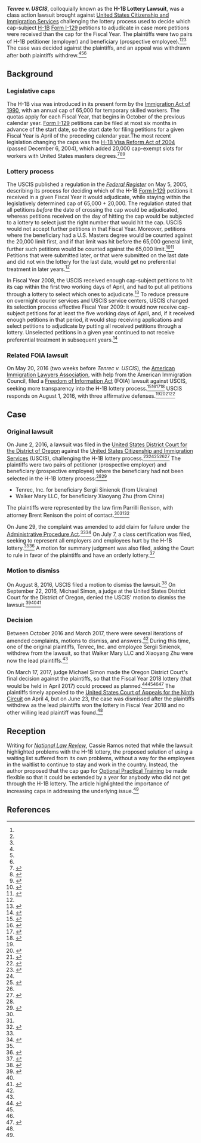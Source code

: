 '''''Tenrec v. USCIS''''', colloquially known as the '''H-1B Lottery Lawsuit''', was a class action lawsuit brought against [[United States Citizenship and Immigration Services]] challenging the lottery process used to decide which cap-subject [[H-1B visa|H-1B]] [[Form I-129]] petitions to adjudicate in case more petitions were received than the cap for the Fiscal Year. The plaintiffs were two pairs of H-1B petitioner (employer) and beneficiary (prospective employee).<ref name=cw-original-lawsuit/><ref name=nlr-original-lawsuit/><ref name=entrylaw-case-ends/> The case was decided against the plaintiffs, and an appeal was withdrawn after both plaintiffs withdrew.<ref name=nlr-lawsuit-decision/><ref name=cw-lawsuit-decision/><ref name=entrylaw-case-ends/>

== Background ==

{{further|H-1B visa#Evolution of the program}}

=== Legislative caps ===

The H-1B visa was introduced in its present form by the [[Immigration Act of 1990]], with an annual cap of 65,000 for temporary skilled workers. The quotas apply for each Fiscal Year, that begins in October of the previous calendar year. [[Form I-129]] petitions can be filed at most six months in advance of the start date, so the start date for filing petitions for a given Fiscal Year is April of the preceding calendar year.The most recent legislation changing the caps was the [[H-1B Visa Reform Act of 2004]] (passed December 6, 2004), which added 20,000 cap-exempt slots for workers with United States masters degrees.<ref name=caa05>{{cite web|url=http://www.gpo.gov/fdsys/pkg/PLAW-108publ447/html/PLAW-108publ447.htm|title = Consolidated Appropriations Act, 2005|publisher = [[United States Government Publishing Office]]|date = December 8, 2004|accessdate = March 29, 2015}}</ref><ref name=uslawnet>{{cite web|url=http://www.uslawnet.com/englishhome/news/messages/199.htm|title = H-1B Visa Reform Act of 2004 -- H.R.4818|last = Xie|first = Jeff|date = December 21, 2004|accessdate = March 29, 2015|publisher = uslawnet.com, Xie Law Offices, LLC}}</ref><ref name=uscis-press-release>{{cite web|url=http://www.uscis.gov/sites/default/files/files/pressrelease/H-1B_12_9_04.pdf|title = USCIS TO IMPLEMENT H-1B VISA REFORM ACT OF 2004|date = December 9, 2004|accessdate = March 29, 2015|publisher = [[United States Citizenship and Immigration Services]]}}</ref>

=== Lottery process ===

The USCIS published a regulation in the ''[[Federal Register]]'' on May 5, 2005, describing its process for deciding which of the H-1B [[Form I-129]] petitions it received in a given Fiscal Year it would adjudicate, while staying within the legislatively determined cap of 65,000 + 20,000. The regulation stated that all petitions ''before'' the date of crossing the cap would be adjudicated, whereas petitions received on the day of hitting the cap would be subjected to a lottery to select just the right number that would hit the cap. USCIS would not accept further petitions in that Fiscal Year. Moreover, petitions where the beneficiary had a U.S. Masters degree would be counted against the 20,000 limit first, and if that limit was hit before the 65,000 general limit, further such petitions would be counted against the 65,000 limit.<ref name=uscis-lottery-regulation>{{cite web|url = https://www.federalregister.gov/documents/2005/05/05/05-8992/allocation-of-additional-h-1b-visas-created-by-the-h-1b-visa-reform-act-of-2004|title = 70 FR 23775 - ALLOCATION OF ADDITIONAL H-1B VISAS CREATED BY THE H-1B VISA REFORM ACT OF 2004|date = May 5, 2005|accessdate = August 13, 2017|publisher = ''Federal Register''}}</ref><ref name=uscis-lottery-regulation-gpo>{{cite web|url = https://www.gpo.gov/fdsys/granule/FR-2005-05-05/05-8992/content-detail.html|title = 70 FR 23775 - ALLOCATION OF ADDITIONAL H-1B VISAS CREATED BY THE H-1B VISA REFORM ACT OF 2004|date = May 5, 2005|accessdate = August 13, 2017|publisher = U.S. Government Programming Office}}</ref> Petitions that were submitted later, or that were submitted on the last date and did not win the lottery for the last date, would get no preferential treatment in later years.<ref name=nlr-lawsuit-decision/>

In Fiscal Year 2008, the USCIS received enough cap-subject petitions to hit its cap within the first two working days of April, and had to put all petitions through a lottery to select which ones to adjudicate.<ref name=fy-08-h-1b-lottery>{{cite web|url = https://www.uscis.gov/sites/default/files/files/pressrelease/H1BFY08Cap040307.pdf|title = USCIS Reached FY 2008 H-1B Cap|date = April 3, 2007|accessdate = August 12, 2017|publisher = United States Citizenship and Immigration Services}}</ref> To reduce pressure on overnight courier services and USCIS service centers, USCIS changed its selection process effective Fiscal Year 2009: it would now receive cap-subject petitions for at least the five working days of April, and, if it received enough petitions in that period, it would stop receiving applications and select petitions to adjudicate by putting all received petitions through a lottery. Unselected petitions in a given year continued to not receive preferential treatment in subsequent years.<ref name=nlr-lawsuit-decision>{{cite web|url = https://www.natlawreview.com/article/controversial-h-1b-lottery-upheld|title = Controversial H-1B Lottery Upheld|last = Koski|first = Ceridwen|date = March 28, 2017|accessdate = August 13, 2017|publisher = ''The National Law Review''}}</ref>

=== Related FOIA lawsuit ===

On May 20, 2016 (two weeks before ''Tenrec v. USCIS''), the [[American Immigration Lawyers Association]], with help from the American Immigration Council, filed a [[Freedom of Information Act]] (FOIA) lawsuit against USCIS, seeking more transparency into the H-1B lottery process.<ref>{{cite web|url = http://www.computerworld.com/article/3074492/it-careers/lawsuit-seeks-the-secrets-behind-the-h-1b-lottery.html|title = Lawsuit seeks the secrets behind the H-1B lottery. USCIS is redacting details about the lottery|last = Thibodeau|first = Patrick|date = May 24, 2016|accessdate = August 15, 2017|publisher = Computerworld}}</ref><ref>{{cite web|url = https://www.law360.com/articles/799213/foia-suit-seeks-to-peek-into-black-box-of-h-1b-lottery|title = FOIA Suit Seeks To Peek Into 'Black Box' Of H-1B Lottery|last = Olivo|first = Natalie|date = May 23, 2016|accessdate = August 13, 2017|publisher = Law360}}</ref><ref name=aic-foia-lawsuit>{{cite web|url = https://www.americanimmigrationcouncil.org/litigation/foia-lawsuit-h-1b-lottery-policies-and-procedures|title = FOIA Lawsuit on H-1B Lottery Policies and Procedures. AILA v. USCIS, et al., No. 1:16-cv-00956 (D.D.C. filed May 20, 2016)|accessdate = August 13, 2017|publisher = American Immigration Council}}</ref><ref name=aila-foia-lawsuit>{{cite web|url = http://www.aila.org/advo-media/press-releases/2016/lawsuit-seeks-transparency-in-h-1b-lottery-process|title = Lawsuit Seeks Transparency in H-1B Lottery Process|date = May 23, 2016|accessdate = August 13, 2017|publisher = American Immigration Lawyers Association}}</ref> USCIS responds on August 1, 2016, with three affirmative defenses.<ref name=aic-foia-lawsuit/><ref>{{cite web|url = https://www.americanimmigrationcouncil.org/sites/default/files/litigation_documents/aila_vs_uscis_defendants_answer.pdf|title = Defendant's Answer to Plaintiff's Claim for Declaratory and Injunctive Relief|date = August 1, 2016|accessdate = August 13, 2017}}</ref><ref>{{cite web|url = http://immigrationimpact.com/2016/05/23/h1b-lawsuit/|title = Lawsuit Against DHS and USCIS Seeks Transparency in H-1B Lottery Process|last = Dellon|first = Leslie|date = May 23, 2016|accessdate = August 15, 2017|publisher = Immigration Impact}}</ref><ref name=nlr-original-lawsuit>{{cite web|url = https://www.natlawreview.com/article/lawsuits-question-procedure-and-substance-h-1b-lottery|title = Lawsuits Question Procedure and Substance of H-1B Lottery|last = Ramos|first = Cassie|date = August 22, 2016|accessdate = August 15, 2017|publisher = ''[[National Law Review]]''}}</ref>

== Case ==

=== Original lawsuit ===

On June 2, 2016, a lawsuit was filed in the [[United States District Court for the District of Oregon]] against the [[United States Citizenship and Immigration Services]] (USCIS), challenging the H-1B lottery process.<ref name=law360-case-filed>{{cite web|url = https://www.lexisnexis.com/legalnewsroom/immigration/b/newsheadlines/archive/2016/06/03/h-1b-lottery-lawsuit-filed-tenrec-v-uscis.aspx?Redirected=true|title = H-1B Lottery Lawsuit Filed - Tenrec v. USCIS|last = Kowalski|first = Daniel|date = June 3, 2016|accessdate = August 13, 2017|publisher = LexisNexis}}</ref><ref name=nlr-original-lawsuit/><ref name=cw-motion-denied>{{cite web|url = http://www.computerworld.com/article/3123769/it-careers/court-ruling-puts-future-of-h-1b-lottery-in-doubt.html|title = Court ruling puts future of H-1B lottery in doubt. Effort to end H-1B lottery wins key decision in a federal court on Thursday|date = September 23, 2016|accessdate = August 13, 2017|publisher = Computerworld|last = Thibodeau|first = Patrick}}</ref><ref name=nlr-lawsuit-decision/><ref name=original-lawsuit>{{cite web|url = https://static1.squarespace.com/static/52334c36e4b0dc010cb9d0e4/t/57509796c6fc086bf675f605/1464899479489/Complaint+Filed.pdf|title = Tenrec v. USCIS|date = June 2, 2016|accessdate = August 14, 2017}}</ref> The plaintiffs were two pairs of petitioner (prospective employer) and beneficiary (prospective employee) where the beneficiary had not been selected in the H-1B lottery process:<ref name=original-lawsuit/><ref name=cw-original-lawsuit>{{cite web|url = http://www.computerworld.com/article/3079228/it-careers/lawsuit-seeks-to-replace-h-1b-lottery-with-a-filing-date-based-system.html|title = Lawsuit seeks to replace H-1B lottery with a filing-date-based system. Current distribution system called unfair and illegal|last = Thibodeau|first = Patrick|date = June 6, 2016|accessdate = August 15, 2017|publisher = Computerworld}}</ref>

* Tenrec, Inc. for beneficiary Sergii Sinienok (from Ukraine)
* Walker Mary LLC, for beneficiary Xiaoyang Zhu (from China)

The plaintiffs were represented by the law firm Parrilli Renison, with attorney Brent Renison the point of contact.<ref name=law360-case-filed/><ref name=original-lawsuit/><ref name=entrylaw-case-ends>{{cite web|url = http://www.entrylaw.com/h1b-lottery-lawsuit/|title = H-1B Lottery Lawsuit|accessdate = August 13, 2017}}</ref>

On June 29, the complaint was amended to add claim for failure under the [[Administrative Procedure Act (United States)|Administrative Procedure Act]].<ref name=entrylaw-case-ends/><ref>{{cite web|url = https://static1.squarespace.com/static/52334c36e4b0dc010cb9d0e4/t/577c128e9f74567384feb4ff/1467749009165/FAC+Filed.pdf|title = First Amended Class Allegation Complaint|date = June 29, 2016|accessdate = August 15, 2017}}</ref> On July 7, a class certification was filed, seeking to represent all employers and employees hurt by the H-1B lottery.<ref name=entrylaw-case-ends/><ref>{{cite web|url = https://static1.squarespace.com/static/52334c36e4b0dc010cb9d0e4/t/57855c5729687ff48a7b0c98/1468357721142/10-main.pdf|title = Motion for Class Certification|date = July 7, 2016|accessdate = August 15, 2017}}</ref> A motion for summary judgment was also filed, asking the Court to rule in favor of the plaintiffs and have an orderly lottery.<ref>{{cite web|url = https://static1.squarespace.com/static/52334c36e4b0dc010cb9d0e4/t/57855c7729687ff48a7b0dca/1468357753005/11-main.pdf|title = Plaintiffs' Motion for Summary Judgment|date = July 7, 2016|accessdate = August 15, 2017}}</ref>

=== Motion to dismiss ===

On August 8, 2016, USCIS filed a motion to dismiss the lawsuit.<ref>{{Cite web|url = https://static1.squarespace.com/static/52334c36e4b0dc010cb9d0e4/t/57ab32a0d1758e9b66636aba/1470837408227/Govt+MTD.pdf|title = Defendant's Motion to Dismiss the complaint|date = August 8, 2016|accessdate = August 15, 2017}}</ref> On September 22, 2016, Michael Simon, a judge at the United States District Court for the District of Oregon, denied the USCIS' motion to dismiss the lawsuit.<ref>{{cite web|url = https://static1.squarespace.com/static/52334c36e4b0dc010cb9d0e4/t/57e498e4e58c624b613bc24b/1474599142683/Order+Denying+Motion+to+Dismiss.pdf|title = Opinion and Order|date = September 22, 2016|accessdate = August 15, 2017}}</ref><ref name=cw-motion-denied/><ref name=lexisnexis-motion-denied>{{cite web|url = https://www.lexisnexis.com/legalnewsroom/immigration/b/insidenews/archive/2016/09/24/judge-denies-govt-motion-to-dismiss-h-1b-lottery-lawsuit-tenrec-inc-v-uscis.aspx|title = Judge Denies Govt. Motion to Dismiss H-1B Lottery Lawsuit - Tenrec, Inc., v. USCIS|date = September 22, 2016|accessdate = August 15, 2017|publisher = LexisNexis}}</ref>

=== Decision ===

Between October 2016 and March 2017, there were several iterations of amended complaints, motions to dismiss, and answers.<ref name=entrylaw-case-ends/> During this time, one of the original plaintiffs, Tenrec, Inc. and employee Sergii Sinienok, withdrew from the lawsuit, so that Walker Mary LLC and Xiaoyang Zhu were now the lead plaintiffs.<ref name=entrylaw-case-ends/>

On March 17, 2017, judge Michael Simon made the Oregon District Court's final decision against the plaintiffs, so that the Fiscal Year 2018 lottery (that would be held in April 2017) could proceed as planned.<ref name=cw-lawsuit-decision>{{cite web|url = http://www.computerworld.com/article/3184469/it-outsourcing/h-1b-lotterys-game-of-chance-is-legal-judge-rules.html|title = H-1B lottery’s game of chance is legal, judge rules. The government will be able to distribute H-1B visas via lottery in April as usual|last = Thibodeau|first = Patrick|date = March 23, 2017|accessdate = April 15, 2017|publisher = Computerworld}}</ref><ref name=nlr-lawsuit-decision/><ref name=entrylaw-case-ends/><ref>{{cite web|url = https://static1.squarespace.com/static/52334c36e4b0dc010cb9d0e4/t/58cc75389f7456ef54a53352/1489794362549/Order+Denying+Motion+for+Summary+Judgment.pdf|title = Opinion and Order|date = March 17, 2017|accessdate = August 15, 2017}}</ref> The plaintiffs timely appealed to the [[United States Court of Appeals for the Ninth Circuit]] on April 4, but on June 23, the case was dismissed after the plaintiffs withdrew as the lead plaintiffs won the lottery in Fiscal Year 2018 and no other willing lead plaintiff was found.<ref name=entrylaw-case-ends/>

== Reception ==

Writing for ''[[National Law Review]]'', Cassie Ramos noted that while the lawsuit highlighted problems with the H-1B lottery, the proposed solution of using a waiting list suffered from its own problems, without a way for the employees in the waitlist to continue to stay and work in the country. Instead, the author proposed that the cap gap for [[Optional Practical Training]] be made flexible so that it could be extended by a year for anybody who did not get through the H-1B lottery. The article highlighted the importance of increasing caps in addressing the underlying issue.<ref name=nlr-original-lawsuit/>

== References ==

{{reflist|30em}}
